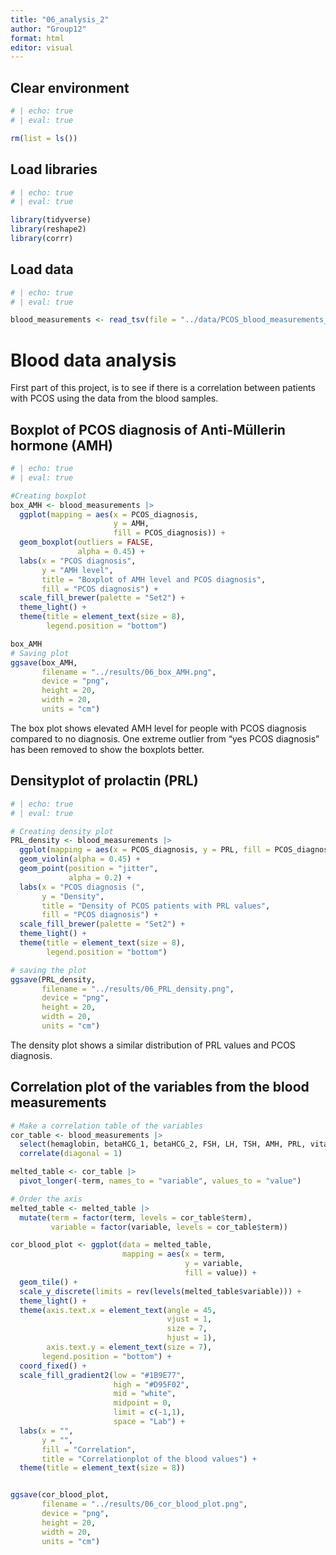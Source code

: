 ```yaml
---
title: "06_analysis_2"
author: "Group12"
format: html
editor: visual
---
```


## Clear environment

```r
# | echo: true 
# | eval: true 

rm(list = ls())
```

## Load libraries

```r
# | echo: true 
# | eval: true

library(tidyverse)
library(reshape2)
library(corrr)
```

## Load data

```r
# | echo: true 
# | eval: true  

blood_measurements <- read_tsv(file = "../data/PCOS_blood_measurements_aug.tsv") 
```

# Blood data analysis

First part of this project, is to see if there is a correlation between patients with PCOS using the data from the blood samples.

## Boxplot of PCOS diagnosis of Anti-Müllerin hormone (AMH)

```r
# | echo: true 
# | eval: true 

#Creating boxplot 
box_AMH <- blood_measurements |> 
  ggplot(mapping = aes(x = PCOS_diagnosis,
                       y = AMH,
                       fill = PCOS_diagnosis)) + 
  geom_boxplot(outliers = FALSE,
               alpha = 0.45) +
  labs(x = "PCOS diagnosis", 
       y = "AMH level",
       title = "Boxplot of AMH level and PCOS diagnosis",
       fill = "PCOS diagnosis") +
  scale_fill_brewer(palette = "Set2") +
  theme_light() +
  theme(title = element_text(size = 8),
        legend.position = "bottom")

box_AMH
# Saving plot
ggsave(box_AMH,
       filename = "../results/06_box_AMH.png",
       device = "png",
       height = 20,
       width = 20,
       units = "cm")
```

The box plot shows elevated AMH level for people with PCOS diagnosis compared to no diagnosis. One extreme outlier from "yes PCOS diagnosis" has been removed to show the boxplots better.

## Densityplot of prolactin (PRL)

```r
# | echo: true 
# | eval: true  

# Creating density plot
PRL_density <- blood_measurements |> 
  ggplot(mapping = aes(x = PCOS_diagnosis, y = PRL, fill = PCOS_diagnosis)) + 
  geom_violin(alpha = 0.45) +
  geom_point(position = "jitter",
             alpha = 0.2) +
  labs(x = "PCOS diagnosis (", 
       y = "Density",
       title = "Density of PCOS patients with PRL values",
       fill = "PCOS diagnosis") +
  scale_fill_brewer(palette = "Set2") +
  theme_light() +
  theme(title = element_text(size = 8),
        legend.position = "bottom")

# saving the plot
ggsave(PRL_density,
       filename = "../results/06_PRL_density.png",
       device = "png",
       height = 20,
       width = 20,
       units = "cm")
```

The density plot shows a similar distribution of PRL values and PCOS diagnosis.

## Correlation plot of the variables from the blood measurements

```r
# Make a correlation table of the variables
cor_table <- blood_measurements |>  
  select(hemaglobin, betaHCG_1, betaHCG_2, FSH, LH, TSH, AMH, PRL, vitaminD3, PRG, RBS) |> 
  correlate(diagonal = 1)

melted_table <- cor_table |> 
  pivot_longer(-term, names_to = "variable", values_to = "value")

# Order the axis
melted_table <- melted_table |> 
  mutate(term = factor(term, levels = cor_table$term),
         variable = factor(variable, levels = cor_table$term))

cor_blood_plot <- ggplot(data = melted_table, 
                         mapping = aes(x = term, 
                                       y = variable, 
                                       fill = value)) + 
  geom_tile() +
  scale_y_discrete(limits = rev(levels(melted_table$variable))) +
  theme_light() + 
  theme(axis.text.x = element_text(angle = 45, 
                                   vjust = 1, 
                                   size = 7, 
                                   hjust = 1),
        axis.text.y = element_text(size = 7),
       legend.position = "bottom") +
  coord_fixed() +
  scale_fill_gradient2(low = "#1B9E77", 
                       high = "#D95F02", 
                       mid = "white", 
                       midpoint = 0, 
                       limit = c(-1,1), 
                       space = "Lab") +
  labs(x = "", 
       y = "", 
       fill = "Correlation",
       title = "Correlationplot of the blood values") +
  theme(title = element_text(size = 8))


ggsave(cor_blood_plot,
       filename = "../results/06_cor_blood_plot.png",
       device = "png",
       height = 20,
       width = 20,
       units = "cm")
```
